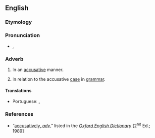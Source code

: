 ==English==

===Etymology===
{{suffix|en|accusative|ly}}

===Pronunciation===
* {{a|RP}} {{enPR|əkyo͞oʹzətĭvlĭ}}, {{IPA|/əˈkjuːzətɪvlɪ/|lang=en}}

===Adverb===
{{en-adv}}

# In an [[accusative]] manner.
# {{lb|en|not comparable}} In relation to the accusative [[case]] in [[grammar]].

====Translations====
{{trans-top|in an accusative manner}}
* Portuguese: {{t|pt|acusatoriamente}}, {{t|pt|acusativamente}}
{{trans-mid}}
{{trans-bottom}}

===References===
* “<span class="plainlinks">[http://dictionary.oed.com/cgi/entry/50001476 accusatively, ''adv.'']</span>” listed in the ''[[w:Oxford English Dictionary|Oxford English Dictionary]]'' [2<sup>nd</sup> Ed.; 1989]